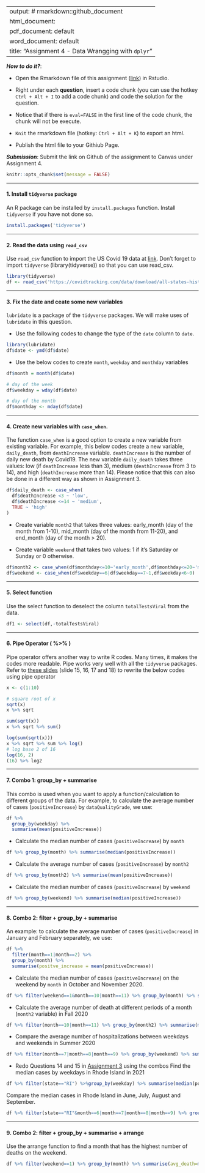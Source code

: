 
---
output: # rmarkdown::github_document
  html_document:
  pdf_document: default
  word_document: default
title: "Assignment 4 - Data Wrangging with `dplyr`"
---

***How to do it?***: 

- Open the Rmarkdown file of this assignment ([link](fa2021_assignment4.Rmd)) in Rstudio. 

- Right under each **question**, insert  a code chunk (you can use the hotkey `Ctrl + Alt + I` to add a code chunk) and code the solution for the question. 

- Notice that if there is `eval=FALSE` in the first line of the code chunk, the chunk will not be execute.

- `Knit` the rmarkdown file (hotkey: `Ctrl + Alt + K`) to export an html.  

-  Publish the html file to your Githiub Page. 

***Submission***: Submit the link on Github of the assignment to Canvas under Assignment 4. 

```r
knitr::opts_chunk$set(message = FALSE)
```

-------

#### 1. Install `tidyverse` package

An R package can be installed by `install.packages` function. Install `tidyverse` if you have not done so. 

```r
install.packages('tidyverse')
```

-------

#### 2. Read the data using `read_csv`

Use `read_csv` function to import the US Covid 19 data at [link](https://covidtracking.com/data/download/all-states-history.csv).  Don't forget to import `tidyverse` (library(tidyverse)) so that you can use read_csv. 
```r
library(tidyverse)
df <- read_csv('https://covidtracking.com/data/download/all-states-history.csv')
```

-------

#### 3.  Fix the date and ceate some new variables

`lubridate` is a package of the `tidyverse` packages.  We will make uses of `lubridate` in this question.

- Use the following codes to change the type of the `date` column to `date`. 

```r
library(lubridate)
df$date <- ymd(df$date)
```

- Use the below codes to create `month`, `weekday` and `monthday` variables

```r

df$month = month(df$date)

# day of the week
df$weekday = wday(df$date)

# day of the month
df$monthday <- mday(df$date)
```

-------

#### 4. Create new variables with `case_when`. 

The function `case_when` is a good option to create a new variable from existing variable.  For example, this below codes create a new variable, `daily_death`, from `deathIncrease` variable.  `deathIncrease` is the number of daily new death by Covid19.  The new variable `daily_death` takes three values:  low (if `deathIncrease` less than 3), medium (`deathIncrease` from 3 to 14), and high (`deathIncrease` more than 14).  Please notice that this can also be done in a different way as shown in Assignment 3. 

```r
df$daily_death <- case_when(
  df$deathIncrease <3 ~ 'low',
  df$deathIncrease <=14 ~ 'medium',
  TRUE ~ 'high'
)
```

- Create variable `month2` that takes three values: early_month (day of the month from 1-10), mid_month (day of the month from 11-20), and end_month (day of the month > 20).

- Create variable `weekend` that takes two values:  1 if it's Saturday or Sunday or 0 otherwise. 
```r
df$month2 <- case_when(df$monthday<=10~'early_month',df$monthday<=20~'mid_month',df$monthday>20~'end_month')
df$weekend <- case_when(df$weekday==6|df$weekday==7~1,df$weekday<6~0)
```

-------

#### 5. Select function

Use the select function to deselect the column `totalTestsViral` from the data.
```r
df1 <- select(df,-totalTestsViral)
```

-------

#### 6. Pipe Operator ( %>% )

Pipe operator offers another way to write R codes. Many times, it makes the codes more readable.  Pipe works very well with all the `tidyverse` packages. Refer to [these slides](file:///C:/Users/sonou/Dropbox/git/math421/slides/dplyr.html#15) (slide 15, 16, 17 and 18) to rewrite the below codes using pipe operator

```r
x <- c(1:10)

# square root of x
sqrt(x)
x %>% sqrt

sum(sqrt(x))
x %>% sqrt %>% sum()

log(sum(sqrt(x)))
x %>% sqrt %>% sum %>% log()
# log base 2 of 16
log(16, 2)
(16) %>% log2
```

-------

#### 7. Combo 1: group_by + summarise

This combo is used when you want to apply a function/calculation to different groups of the data. For example, to calculate the average number of cases (`positiveIncrease`) by `dataQualityGrade`, we use:

```r
df %>% 
  group_by(weekday) %>% 
  summarise(mean(positiveIncrease))
```

- Calculate the median number of cases (`positiveIncrease`) by `month`
```r
df %>% group_by(month) %>% summarise(median(positiveIncrease))
```


- Calculate the average number of cases (`positiveIncrease`) by `month2`
```r
df %>% group_by(month2) %>% summarise(mean(positiveIncrease))
```

- Calculate the median number of cases (`positiveIncrease`) by `weekend`
```r
df %>% group_by(weekend) %>% summarise(median(positiveIncrease))
```


-------

#### 8. Combo 2: filter + group_by + summarise

An example: to calculate the average number of cases (`positiveIncrease`) in January and February separately, we use:

```r
df %>% 
  filter(month==1|month==2) %>% 
  group_by(month) %>% 
  summarise(positve_increase = mean(positiveIncrease))
```

- Calculate the median number of cases (`positiveIncrease`) on the weekend by `month` in October and November 2020.
```r
df %>% filter(weekend==1&month==10|month==11) %>% group_by(month) %>% summarise(median(positiveIncrease))
```

- Calculate the average number of death at different periods of a month (`month2` variable) in Fall 2020
```r
df %>% filter(month==10|month==11) %>% group_by(month2) %>% summarise(mean(death))
```

- Compare the average number of hospitalizations between weekdays and weekends in Summer 2020
```r
df %>% filter(month==7|month==8|month==9) %>% group_by(weekend) %>% summarise(mean(hospitalizedIncrease))
```

- Redo Questions 14 and 15 in [Assignment 3](fa2021_assignment3.html) using the combos
Find the median cases by weekdays in Rhode Island in 2021
```r
df %>% filter(state=="RI") %>%group_by(weekday) %>% summarise(median(positive)) 
```
Compare the median cases in Rhode Island in June, July, August and September.
```r
df %>% filter(state=="RI"&month==6|month==7|month==8|month==9) %>% group_by(month) %>% summarise(median(positive))
```

-------

#### 9. Combo 2: filter + group_by + summarise + arrange

Use the arrange function to find a month that has the highest number of deaths on the weekend.
```r
df %>% filter(weekend==1) %>% group_by(month) %>% summarise(avg_death=mean(death)) %>% arrange(-avg_death)
```